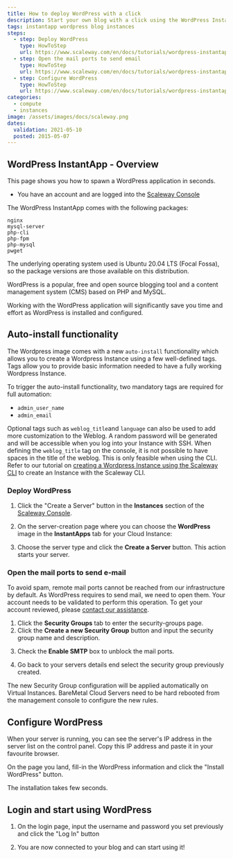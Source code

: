 ```yaml
---
title: How to deploy WordPress with a click
description: Start your own blog with a click using the WordPress InstantApp.
tags: instantapp wordpress blog instances
steps:
  - step: Deploy WordPress
    type: HowToStep
    url: https://www.scaleway.com/en/docs/tutorials/wordpress-instantapp/#-Deploy-WordPress
  - step: Open the mail ports to send email
    type: HowToStep
    url: https://www.scaleway.com/en/docs/tutorials/wordpress-instantapp/#-Open-the-mail-ports-to-send-email
  - step: Configure WordPress
    type: HowToStep
    url: https://www.scaleway.com/en/docs/tutorials/wordpress-instantapp/#-Configure-WordPress
categories:
  - compute
  - instances
image: /assets/images/docs/scaleway.png
dates:
  validation: 2021-05-10
  posted: 2015-05-07
---
```


## WordPress InstantApp - Overview

This page shows you how to spawn a WordPress application in seconds.

<Message type="requirement">

- You have an account and are logged into the [Scaleway Console](https://console.scaleway.com)

</Message>

<Message type="note">

The WordPress InstantApp comes with the following packages:
```
nginx
mysql-server
php-cli
php-fpm
php-mysql
pwget
```
The underlying operating system used is Ubuntu 20.04 LTS (Focal Fossa), so the package versions are those available on this distribution.

</Message>

WordPress is a popular, free and open source blogging tool and a content management system (CMS) based on PHP and MySQL.

Working with the WordPress application will significantly save you time and effort as WordPress is installed and configured.


## Auto-install functionality

The Wordpress image comes with a new `auto-install` functionality which allows you to create a Wordpress Instance using a few well-defined tags.  
Tags allow you to provide basic information needed to have a fully working Wordpress Instance. 

To trigger the auto-install functionality, two mandatory tags are required for full automation: 

 - `admin_user_name`
 - `admin_email`

Optional tags such as `weblog_title`and `language` can also be used to add more customization to the Weblog. A random password will be generated and will be accessible when you log into your Instance with SSH.
When defining the `weblog_title` tag on the console, it is not possible to have spaces in the title of the weblog. This is only feasible when using the CLI. Refer to our tutorial on [creating a Wordpress Instance using the Scaleway CLI](/tutorials/create-wordpress-instances-cli) to create an Instance with the Scaleway CLI. 

### Deploy WordPress

1. Click the "Create a Server" button in the **Instances** section of the [Scaleway Console](https://console.stg.frt.internal.scaleway.com/instance/servers).

  <Lightbox src="scaleway-nc-new-server.png" alt="" />

2. On the server-creation page where you can choose the **WordPress** image in the **InstantApps** tab for your Cloud Instance:

  <Lightbox src="scaleway-nc-instantapps.png" alt="" />

3. Choose the server type and click the **Create a Server** button. This action starts your server.

### Open the mail ports to send e-mail

To avoid spam, remote mail ports cannot be reached from our infrastructure by default. As WordPress requires to send mail, we need to open them. Your account needs to be validated to perform this operation. To get your account reviewed, please [contact our assistance](https://console.scaleway.com/support/).

1. Click the **Security Groups** tab to enter the security-groups page.
2. Click the **Create a new Security Group** button and input the security group name and description.

  <Lightbox src="scaleway-nc-new-sg.png" alt="" />

3. Check the **Enable SMTP** box to unblock the mail ports.

  <Lightbox src="scaleway-nc-enable-smtp.png" alt="" />

4. Go back to your servers details end select the security group previously created.

<Message type="tip">

The new Security Group configuration will be applied automatically on Virtual Instances. BareMetal Cloud Servers need to be hard rebooted from the management console to configure the new rules.

</Message>

## Configure WordPress

When your server is running, you can see the server's IP address in the server list on the control panel. Copy this IP address and paste it in your favourite browser.

On the page you land, fill-in the WordPress information and click the "Install WordPress" button.

<Lightbox src="scaleway-wp-configuration.png" alt="" />

<Message type="note">

The installation takes few seconds.

</Message>

## Login and start using WordPress

1. On the login page, input the username and password you set previously and click the "Log In" button

 <Lightbox src="scaleway-wplogin.png" alt="" />

2. You are now connected to your blog and can start using it!

<Lightbox src="scaleway-wp.png" alt="" />